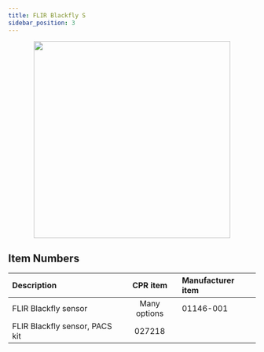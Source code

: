 ```yaml
---
title: FLIR Blackfly S
sidebar_position: 3
---
```



<center>
  <img src="/img/sensor_flir_blackfly_1.png" width="400" />
</center>

<Safety />

## Item Numbers

| Description                    |   CPR item   | Manufacturer item |
| :----------------------------- | :----------: | :---------------- |
| FLIR Blackfly sensor           | Many options | 01146-001         |
| FLIR Blackfly sensor, PACS kit |    027218    |                   |
